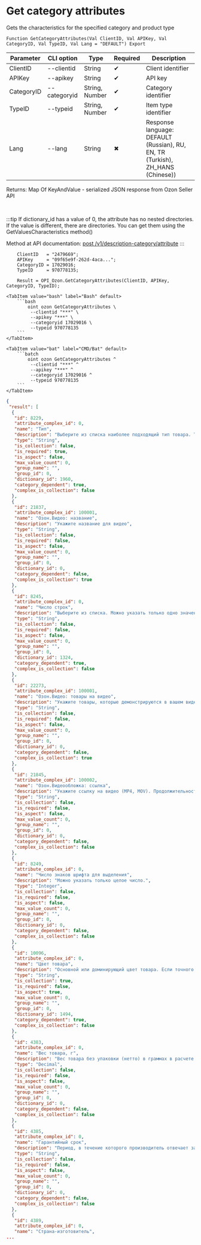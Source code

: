 ﻿---
sidebar_position: 2
description: Get category attributes and other functions to work with Ozon in the Open Integration Package, a free open-source integration library for 1C:Enterprise 8, OneScript and CLI
keywords: [1C, 1С, 1С:Enterprise, 1С:Enterprise 8.3, API, Integration, Services, Exchange, OneScript, CLI, Ozon]
---


# Get category attributes
 Gets the characteristics for the specified category and product type



`Function GetCategoryAttributes(Val ClientID, Val APIKey, Val CategoryID, Val TypeID, Val Lang = "DEFAULT") Export`

  | Parameter | CLI option | Type | Required | Description |
  |-|-|-|-|-|
  | ClientID | --clientid | String | &#x2714; | Client identifier |
  | APIKey | --apikey | String | &#x2714; | API key |
  | CategoryID | --categoryid | String, Number | &#x2714; | Category identifier |
  | TypeID | --typeid | String, Number | &#x2714; | Item type identifier |
  | Lang | --lang | String | &#x2716; | Response language: DEFAULT (Russian), RU, EN, TR (Turkish), ZH_HANS (Chinese)) |

  
  Returns:  Map Of KeyAndValue - serialized JSON response from Ozon Seller API

<br/>

:::tip
If dictionary_id has a value of 0, the attribute has no nested directories. If the value is different, there are directories. You can get them using the GetValuesCharacteristics method()

Method at API documentation: [post /v1/description-category/attribute](https://docs.ozon.ru/api/seller/#operation/DescriptionCategoryAPI_GetAttributes)
:::
<br/>


```bsl title="1C:Enterprise/OneScript code example"
    ClientID   = "2479669";
    APIKey     = "09f65e9f-262d-4aca...";
    CategoryID = 17029016;
    TypeID     = 970778135;

    Result = OPI_Ozon.GetCategoryAttributes(ClientID, APIKey, CategoryID, TypeID);
```
 

 <Tabs>
  
    <TabItem value="bash" label="Bash" default>
        ```bash
            oint ozon GetCategoryAttributes \
             --clientid "***" \
             --apikey "***" \
             --categoryid 17029016 \
             --typeid 970778135
        ```
    </TabItem>
  
    <TabItem value="bat" label="CMD/Bat" default>
        ```batch
            oint ozon GetCategoryAttributes ^
             --clientid "***" ^
             --apikey "***" ^
             --categoryid 17029016 ^
             --typeid 970778135
        ```
    </TabItem>
</Tabs>


```json title="Result"
{
 "result": [
  {
   "id": 8229,
   "attribute_complex_id": 0,
   "name": "Тип",
   "description": "Выберите из списка наиболее подходящий тип товара. Типы участвуют в распределении товаров по категориям на сайте Ozon. Чтобы правильно указать тип, найдите на сайте Ozon товары, похожие на ваш, и укажите в этом поле такой же тип.",
   "type": "String",
   "is_collection": false,
   "is_required": true,
   "is_aspect": false,
   "max_value_count": 0,
   "group_name": "",
   "group_id": 0,
   "dictionary_id": 1960,
   "category_dependent": true,
   "complex_is_collection": false
  },
  {
   "id": 21837,
   "attribute_complex_id": 100001,
   "name": "Озон.Видео: название",
   "description": "Укажите название для видео",
   "type": "String",
   "is_collection": false,
   "is_required": false,
   "is_aspect": false,
   "max_value_count": 0,
   "group_name": "",
   "group_id": 0,
   "dictionary_id": 0,
   "category_dependent": false,
   "complex_is_collection": true
  },
  {
   "id": 8245,
   "attribute_complex_id": 0,
   "name": "Число строк",
   "description": "Выберите из списка. Можно указать только одно значение.",
   "type": "String",
   "is_collection": false,
   "is_required": false,
   "is_aspect": false,
   "max_value_count": 0,
   "group_name": "",
   "group_id": 0,
   "dictionary_id": 1324,
   "category_dependent": true,
   "complex_is_collection": false
  },
  {
   "id": 22273,
   "attribute_complex_id": 100001,
   "name": "Озон.Видео: товары на видео",
   "description": "Укажите товары, которые демонстрируются в вашем видео. Перечислите SKU через запятую (не более 5).",
   "type": "String",
   "is_collection": false,
   "is_required": false,
   "is_aspect": false,
   "max_value_count": 0,
   "group_name": "",
   "group_id": 0,
   "dictionary_id": 0,
   "category_dependent": false,
   "complex_is_collection": true
  },
  {
   "id": 21845,
   "attribute_complex_id": 100002,
   "name": "Озон.Видеообложка: ссылка",
   "description": "Укажите ссылку на видео (MP4, MOV). Продолжительность от 8 до 30 секунд, размер файла не более 20МБ",
   "type": "String",
   "is_collection": false,
   "is_required": false,
   "is_aspect": false,
   "max_value_count": 0,
   "group_name": "",
   "group_id": 0,
   "dictionary_id": 0,
   "category_dependent": false,
   "complex_is_collection": false
  },
  {
   "id": 8249,
   "attribute_complex_id": 0,
   "name": "Число знаков шрифта для выделения",
   "description": "Можно указать только целое число.",
   "type": "Integer",
   "is_collection": false,
   "is_required": false,
   "is_aspect": false,
   "max_value_count": 0,
   "group_name": "",
   "group_id": 0,
   "dictionary_id": 0,
   "category_dependent": false,
   "complex_is_collection": false
  },
  {
   "id": 10096,
   "attribute_complex_id": 0,
   "name": "Цвет товара",
   "description": "Основной или доминирующий цвет товара. Если точного соответствия нет, используйте ближайшие цвета. Сложные цвета нужно описывать перечислением простых цветов. Например, если в товаре преобладают черный, желтый и белый цвета, то укажите их все простым перечислением. Атрибут \"Цвет товара\" — это основной цвет. Все остальные цвета можно перечислить в атрибуте \"Название цвета\", если он доступен в категории.",
   "type": "String",
   "is_collection": true,
   "is_required": false,
   "is_aspect": true,
   "max_value_count": 0,
   "group_name": "",
   "group_id": 0,
   "dictionary_id": 1494,
   "category_dependent": true,
   "complex_is_collection": false
  },
  {
   "id": 4383,
   "attribute_complex_id": 0,
   "name": "Вес товара, г",
   "description": "Вес товара без упаковки (нетто) в граммах в расчете на 1 SKU. Можно указать только целое число или десятичную дробь. Разделитель - точка.",
   "type": "Decimal",
   "is_collection": false,
   "is_required": false,
   "is_aspect": false,
   "max_value_count": 0,
   "group_name": "",
   "group_id": 0,
   "dictionary_id": 0,
   "category_dependent": false,
   "complex_is_collection": false
  },
  {
   "id": 4385,
   "attribute_complex_id": 0,
   "name": "Гарантийный срок",
   "description": "Период, в течение которого производитель отвечает за качество товара. А покупатель может оформить заявку на возврат по гарантийному случаю. Укажите срок в формате: количество лет, месяцев или дней. Например, 2 года или 3 месяца.",
   "type": "String",
   "is_collection": false,
   "is_required": false,
   "is_aspect": false,
   "max_value_count": 0,
   "group_name": "",
   "group_id": 0,
   "dictionary_id": 0,
   "category_dependent": false,
   "complex_is_collection": false
  },
  {
   "id": 4389,
   "attribute_complex_id": 0,
   "name": "Страна-изготовитель",
...
```

